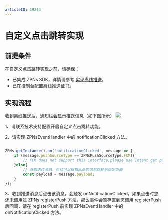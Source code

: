 ```yaml
---
articleID: 19213
---
```


# 自定义点击跳转实现

## 前提条件

在自定义点击跳转实现之前，请确保：

- 已集成 ZPNs SDK，详情请参考 [实现离线推送](./Implement%20offline%20push%20notification.mdx)。
- 已在控制台配置离线推送证书。


## 实现流程

收到离线推送后，通知栏会显示推送信息（如下图所示）
<img src="/Users/wuyaolin/Downloads/Image_316112594921225.jpg"/>

1、请联系技术支持配置开启自定义点击跳转功能。

2、请实现 ZPNsEventHandler 中的 notificationClicked 方法。
```js

ZPNs.getInstance().on('notificationClicked', message => {
    if (message.pushSourceType == ZPNsPushSourceType.FCM){
        // FCM does not support this interface,please use Intent get payload at Android Activity.
    }else{
        // 获取透传消息，后续可以根据此处的信息跳转到指定页面
        const payload = message.payload;
    }
});
```
3、收到推送消息后点击该消息，会触发 onNotificationClicked。如果点击时您还未调用过 ZPNs registerPush 方法，那么事件会暂存直到您调用 registerPush 后回调，请在 registerPush 前实现 ZPNsEventHandler 中的 onNotificationClicked 方法。



